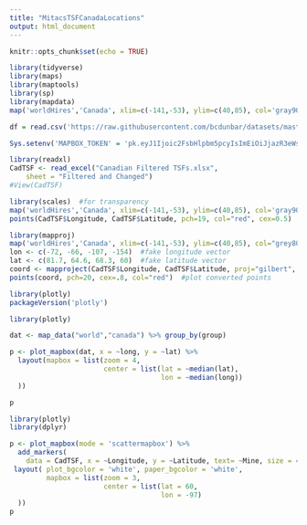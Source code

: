 ```yaml
---
title: "MitacsTSFCanadaLocations"
output: html_document
---
```


```r
knitr::opts_chunk$set(echo = TRUE)
```

```r
library(tidyverse)
library(maps)
library(maptools)
library(sp)
library(mapdata)
map('worldHires','Canada', xlim=c(-141,-53), ylim=c(40,85), col='gray90', fill=TRUE)

```

```r
df = read.csv('https://raw.githubusercontent.com/bcdunbar/datasets/master/meteorites_subset.csv')
```


```r
Sys.setenv('MAPBOX_TOKEN' = 'pk.eyJ1Ijoic2FsbHlpbm5pcyIsImEiOiJjazR3eWszdnEwN3B6M250aGt3YnM4aW9yIn0.KQelI9-fKQw9FfAkQRo6jA')
```

```r
library(readxl)
CadTSF <- read_excel("Canadian Filtered TSFs.xlsx", 
    sheet = "Filtered and Changed")
#View(CadTSF)
```

```r
library(scales)  #for transparency
map('worldHires','Canada', xlim=c(-141,-53), ylim=c(40,85), col='gray90', fill=TRUE)
points(CadTSF$Longitude, CadTSF$Latitude, pch=19, col="red", cex=0.5) 
```

```r
library(mapproj)
map('worldHires','Canada', xlim=c(-141,-53), ylim=c(40,85), col="grey80", fill=TRUE, projection="gilbert", orientation= c(90,0,225))
lon <- c(-72, -66, -107, -154)  #fake longitude vector
lat <- c(81.7, 64.6, 68.3, 60)  #fake latitude vector
coord <- mapproject(CadTSF$Longitude, CadTSF$Latitude, proj="gilbert", orientation=c(90, 0, 225))  #convert points to projected lat/long
points(coord, pch=20, cex=.8, col="red")  #plot converted points

```

```r
library(plotly)
packageVersion('plotly')
```

```r
library(plotly)

dat <- map_data("world","canada") %>% group_by(group)

p <- plot_mapbox(dat, x = ~long, y = ~lat) %>%
  layout(mapbox = list(zoom = 4,
                       center = list(lat = ~median(lat),
                                     lon = ~median(long))
  ))

p
```

```r
library(plotly)
library(dplyr)

p <- plot_mapbox(mode = 'scattermapbox') %>%
  add_markers(
    data = CadTSF, x = ~Longitude, y = ~Latitude, text= ~Mine, size = 4, color= ~Status, hoverinfo = "text") %>%
 layout( plot_bgcolor = 'white', paper_bgcolor = 'white',
         mapbox = list(zoom = 3,
                       center = list(lat = 60,
                                     lon = -97)
  ))
p
```


